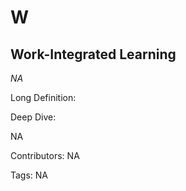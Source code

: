 #  W 
 
## Work-Integrated Learning

<dfn>NA</dfn>

Long Definition: 













Deep Dive:

NA

Contributors: NA

Tags: NA
